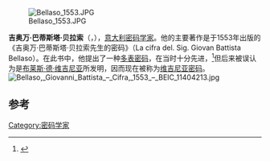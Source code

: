 [[File:Bellaso_1553.JPG|thumb]]

'''吉奥万·巴蒂斯塔·贝拉索'''（{{lang-it|Giovan Battista Bellaso}}，{{bd|1505年||？|catIdx=B}}），[[意大利|意大利]][[密码学|密码学家]]。他的主要著作是于1553年出版的《吉奥万·巴蒂斯塔·贝拉索先生的密码》（La cifra del. Sig. Giovan Battista Bellaso）。在此书中，他提出了一种[[多表密码|多表密码]]，在当时十分先进，<ref>{{cite web|url=http://vip.book.sina.com.cn/book/chapter_66953_43371.html|title=第一章　密码并不神秘（4）|publisher=新浪文化读书|accessdate=2010-02-13|archive-date=2009-02-20|archive-url=https://web.archive.org/web/20090220042920/http://vip.book.sina.com.cn/book/chapter_66953_43371.html|dead-url=no}}</ref>但后来被误认为是[[布莱斯·德·维吉尼亚|布莱斯·德·维吉尼亚]]所发明，因而现在被称为[[维吉尼亚密码|维吉尼亚密码]]。
[[File:Bellaso,_Giovanni_Battista_–_Cifra,_1553_–_BEIC_11404213.jpg|thumb]]


==参考==
{{reflist}}

{{Italy-bio-stub}}

[[Category:密码学家|Category:密码学家]]